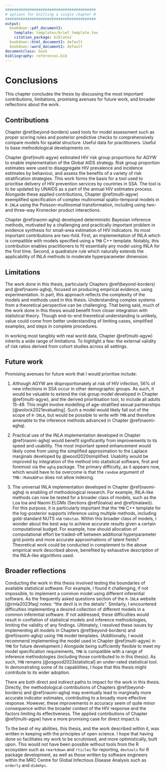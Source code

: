 ```yaml
---
#########################################
# options for knitting a single chapter #
#########################################
output:
  bookdown::pdf_document2:
    template: templates/brief_template.tex
    citation_package: biblatex
  bookdown::html_document2: default
  bookdown::word_document2: default
documentclass: book
bibliography: references.bib
---
```


# Conclusions {#conclusions}
\adjustmtc
\markboth{Conclusions}{}
<!-- For PDF output, include these two LaTeX commands after unnumbered chapter headings, otherwise the mini table of contents and the running header will show the previous chapter -->

<!-- JWE: Minor corrections often involve (1) fixing typos, (2) clarifying things, (3) elaborating on the contributions to science and implications of the PhD in the conclusions chapter [by far the most common point of examiner feedback] -->

This chapter concludes the thesis by discussing the most important contributions, limitations, promising avenues for future work, and broader reflections about the work.

## Contributions

Chapter \@ref(beyond-borders) used tools for model assessment such as proper scoring rules and posterior predictive checks to comprehensively compare models for spatial structure.
Useful data for practitioners.
Useful to base methodological developments on.

Chapter \@ref(multi-agyw) estimated HIV risk group proportions for AGYW to enable implementation of the Global AIDS strategy.
Risk group proportion estimates were used to disaggregate HIV prevalence and incidence estimates by behaviour, and assess the benefits of a variety of risk stratification strategies.
This work forms the basis for a tool used to prioritise delivery of HIV prevention services by countries in SSA.
The tool is to be updated by UNAIDS as a part of the annual HIV estimates process.
Alongside these applied contributions, Chapter \@ref(multi-agyw) exemplified specification of complex multinomial spatio-temporal models in `R-INLA` using the Poisson-multinomial transformation, including using two- and three-way Kronecker product interactions.

Chapter \@ref(naomi-aghq) developed deterministic Bayesian inference methods, motivated by a challenging and practically important problem in evidence synthesis for small-area estimation of HIV indicators.
Its most important contributions are two-fold.
First, an implementation of INLA which is compatible with models specified using a `TMB` C++ template.
Notably, this contribution enables practitioners to fit essentially any model using INLA for the first time.
Second, a quadrature rule which naturally extends the applicability of INLA methods to moderate hyperparameter dimension.

## Limitations

The work done in this thesis, particularly Chapters \@ref(beyond-borders) and \@ref(naomi-aghq), focused on producing empirical evidence, using experimentation.
In part, this approach reflects the complexity of the models and methods used in this thesis.
Understanding complex systems from a theoretical perspective can be challenging.
That being said, much of the work done in this thesis would benefit from closer integration with statistical theory.
Though end-to-end theoretical understanding is unlikely, value could come from better understanding of limiting cases, simplified examples, and steps in complete procedures.

In working most tangibly with real world data, Chapter \@ref(multi-agyw) inherits a wide range of limitations.
To highlight a few:
the external validity of risk ratios derived from cohort studies across all settings.

## Future work

Promising avenues for future work that I would prioritise include:

1. Although AGYW are disproportionately at risk of HIV infection, 56% of new infections in SSA occur in other demographic groups.
As such, it would be valuable to extend the risk group model developed in Chapter \@ref(multi-agyw), and the derived prioritisation tool, to include all adults 15-49.
This might involve modelling of age-stratified sexual partnerships [@wolock2021evaluating].
Such a model would likely fall out of the scope of `R-INLA`, but would be possible to write with `TMB` and therefore amenable to the inference methods advanced in Chapter \@ref(naomi-aghq).

2. Practical use of the INLA implementation developed in Chapter \@ref(naomi-aghq) would benefit significantly from improvements to its speed and usability.
The most important speed enhancement would likely come from using the simplified approximation to the Laplace marginals developed by @wood2020simplified.
Usability would be improved by integration of the method into statistical software, first and foremost via the `aghq` package.
The primary difficulty, as it appears now, which would have to be overcome is that the `random` argument of `TMB::MakeADFun` does not allow indexing.

3. The universal INLA implementation developed in Chapter \@ref(naomi-aghq) is enabling of methodological research.
For example, INLA-like methods can now be tested for a broader class of models, such as the Loa loa and Naomi ELGMs (Sections \@ref(loaloa) and \@ref(malawi)).
For this purpose, it is particularly important that the `TMB` C++ template for the log-posterior supports inference using multiple methods, including gold-standard NUTS via `tmbstan`.
Within this broader class of models, I wonder about the best way to achieve accurate results given a certain computational budget.
For example, how should allocation of computational effort be traded-off between additional hyperparameter grid points and more accurate approximations of latent fields?
Theoretical work could be conducted in complement to the above empirical work described above, benefited by exhaustive description of the INLA-like algorithms used.

## Broader reflections

Conducting the work in this thesis involved testing the boundaries of available statistical software.
For example, I found it challenging, if not impossible, to implement a common model using different inferential software.
As the frequently asked questions section of the `R-INLA` website [@rinla2023faq] notes: "the devil is in the details".
Similarly, I encountered difficulties implementing a desired collection of different models in a common inferential software.
If not addressed, these difficulties would result in conflation of statistical models and inference methodologies, limiting the validity of any findings.
Ultimately, I resolved these issues by implementing all models in Chapters \@ref(beyond-borders) and \@ref(naomi-aghq) using `TMB` model templates.
(Additionally, I would recommend implementing the model used in Chapter \@ref(multi-agyw) in `TMB` for future development.)
Alongside being sufficiently flexible to meet my model specification requirements, `TMB` is compatible with a range of inference methodologies (including those contributed to in this thesis).
As such, `TMB` remains [@osgood2023statistical] an under-rated statistical tool.
In demonstrating some of its capabilities, I hope that this thesis might contribute to its wider adoption.

There are both direct and indirect paths to impact for the work in this thesis.
Directly, the methodological contributions of Chapters \@ref(beyond-borders) and \@ref(naomi-aghq) may eventually lead to marginally more accurate indicator estimates, contributing to a broadly more effective response.
However, these improvements in accuracy seem of quite minor consequence within the broader context of the HIV response and the factors limiting its effectiveness.
The applied contributions of Chapter \@ref(multi-agyw) have a more promising case for direct impact.Is

To the best of my abilities, this thesis, and the work described within it, was written in keeping with the principles of open science.
I hope that having done so facilitates my work to be scrutinised, and more optimistically, built upon.
This would not have been possible without tools from the R ecosystem such as `rmarkdown` and `rticles` for reporting, `devtools` for R package development, as well as those written by software engineers within the MRC Centre for Global Infectious Disease Analysis such as `orderly` and `didehpc`.

<!-- Aims for HIV response going forward, and the surveillance capabilities needed to meet them. -->
<!-- Greater reliance on routine health system data. -->
<!-- It is not recommended to include HIV testing in nationally representative household surveys in low (<2%) HIV prevalence settings [@world2005guidelines]. -->
<!-- Patient-level HIV data systems [@world2017consolidated] and case-based surveillance (CBS). -->
<!-- Integration of HIV services with other health programs and strengthening of health systems. -->
